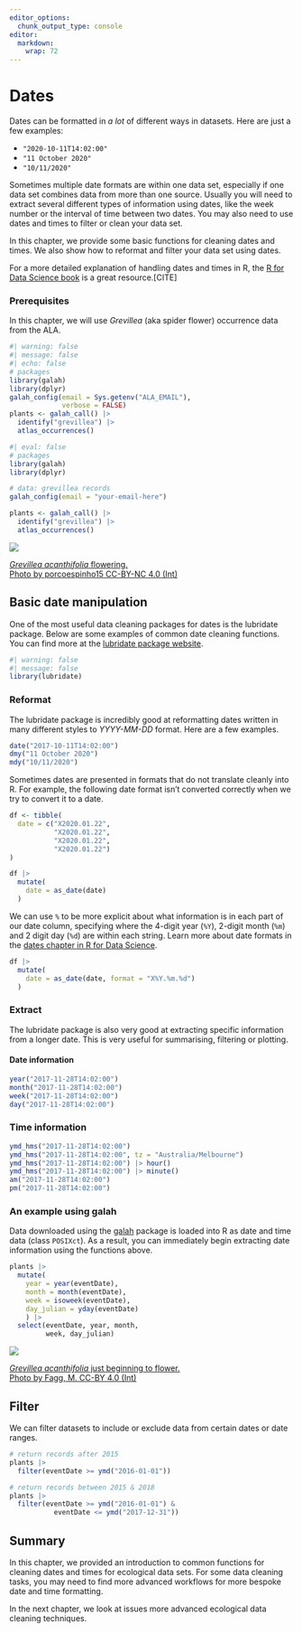 ```yaml
---
editor_options: 
  chunk_output_type: console
editor: 
  markdown: 
    wrap: 72
---
```


# Dates

Dates can be formatted in *a lot* of different ways in datasets. Here are just a few
examples:

-   `"2020-10-11T14:02:00"`
-   `"11 October 2020"`
-   `"10/11/2020"`

Sometimes multiple date formats are within one data set, especially if
one data set combines data from more than one source. Usually you will
need to extract several different types of information using dates, like
the week number or the interval of time between two dates. You may also
need to use dates and times to filter or clean your data set.

In this chapter, we provide some basic functions for cleaning dates and
times. We also show how to reformat and filter your data set using
dates.

For a more detailed explanation of handling dates and times in R, 
the [R for Data Science book](https://r4ds.hadley.nz/datetimes.html) is a great resource.[CITE]

<!-- 
Add this citation to references.bib

Wickham, H., Çetinkaya-Rundel, M., & Grolemund, G. (2023). R for Data Science: Import, Tidy, Transform, Visualize, and Model Data. O’Reilly.
-->

### Prerequisites

In this chapter, we will use *Grevillea* (aka spider flower) occurrence
data from the ALA.

```r
#| warning: false
#| message: false
#| echo: false
# packages
library(galah)
library(dplyr)
galah_config(email = Sys.getenv("ALA_EMAIL"),
             verbose = FALSE)
plants <- galah_call() |>
  identify("grevillea") |>
  atlas_occurrences()
```

```r
#| eval: false
# packages
library(galah)
library(dplyr)

# data: grevillea records
galah_config(email = "your-email-here")

plants <- galah_call() |>
  identify("grevillea") |>
  atlas_occurrences()
```

::: aside
<img src="https://ala-images.s3.ap-southeast-2.amazonaws.com/store/c/8/a/8/9fc9b089-9cb5-401b-bbe4-bf40c12f8a8c/original" class="rounded"/></img>

::: figure-caption
[*Grevillea acanthifolia* flowering.<br>Photo by porcoespinho15 CC-BY-NC
4.0
(Int)](https://biocache.ala.org.au/occurrences/a664db4b-1762-4f5c-96eb-b6a52df5d27d)
:::

:::

## Basic date manipulation

One of the most useful data cleaning packages for dates is the lubridate
package. Below are some examples of common date cleaning functions. You
can find more at the [lubridate package
website](https://r4ds.hadley.nz/datetimes.html).

```r
#| warning: false
#| message: false
library(lubridate)
```


### Reformat

The lubridate package is incredibly good at reformatting dates written in many different styles to *YYYY-MM-DD* format. Here are a few examples.

```r
date("2017-10-11T14:02:00")
dmy("11 October 2020")
mdy("10/11/2020")
```

Sometimes dates are presented in formats that do not translate cleanly
into R. For example, the following date format isn't converted correctly
when we try to convert it to a date.

```r
df <- tibble(
  date = c("X2020.01.22",
           "X2020.01.22",
           "X2020.01.22",
           "X2020.01.22")
)

df |> 
  mutate(
    date = as_date(date)
  )
```

We can use `%` to be more explicit about what information is in each
part of our date column, specifying where the 4-digit year (`%Y`),
2-digit month (`%m`) and 2 digit day (`%d`) are within each string. 
Learn more about date formats in the [dates chapter in R for Data Science](https://r4ds.hadley.nz/datetimes.html#tbl-date-formats).

```r
df |> 
  mutate(
    date = as_date(date, format = "X%Y.%m.%d")
  )
```

### Extract

The lubridate package is also very good at extracting specific information from a longer date. This is very useful for summarising, filtering or plotting.

#### Date information

```r
year("2017-11-28T14:02:00")
month("2017-11-28T14:02:00")
week("2017-11-28T14:02:00")
day("2017-11-28T14:02:00")
```

### Time information

```r
ymd_hms("2017-11-28T14:02:00")
ymd_hms("2017-11-28T14:02:00", tz = "Australia/Melbourne")
ymd_hms("2017-11-28T14:02:00") |> hour()
ymd_hms("2017-11-28T14:02:00") |> minute()
am("2017-11-28T14:02:00")
pm("2017-11-28T14:02:00")
```

### An example using galah

Data downloaded using the [galah](https://galah.ala.org.au/) package is loaded into R as date and
time data (class `POSIXct`). As a result, you can immediately begin
extracting date information using the functions above.

```r
plants |>
  mutate(
    year = year(eventDate),
    month = month(eventDate),
    week = isoweek(eventDate),
    day_julian = yday(eventDate)
    ) |>
  select(eventDate, year, month, 
         week, day_julian)
```

::: aside
<img src="https://images.ala.org.au/image/details?imageId=b64f6e42-3ba9-4cd2-951b-b55fb9ea0386" class="rounded"/></img>

::: figure-caption
[*Grevillea acanthifolia* just beginning to flower.<br>Photo by Fagg, M. CC-BY
4.0
(Int)](https://biocache.ala.org.au/occurrences/b5adbb1c-a21e-4f29-b7ca-869335c7cb38)
:::

:::

## Filter

We can filter datasets to include or exclude data from certain dates or date ranges.   

```r
# return records after 2015
plants |>
  filter(eventDate >= ymd("2016-01-01"))
```

```r
# return records between 2015 & 2018
plants |> 
  filter(eventDate >= ymd("2016-01-01") & 
           eventDate <= ymd("2017-12-31"))
```

## Summary

In this chapter, we provided an introduction to common functions for cleaning
dates and times for ecological data sets. For some data cleaning tasks, you may need to find more advanced workflows for more bespoke date and time formatting.

In the next chapter, we look at issues more advanced ecological data cleaning techniques.
